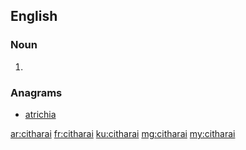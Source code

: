 ==English==

===Noun===
{{head|en|noun plural form}}

# {{plural of|cithara|lang=en}}

===Anagrams===
* [[atrichia#English|atrichia]]

[[ar:citharai]]
[[fr:citharai]]
[[ku:citharai]]
[[mg:citharai]]
[[my:citharai]]